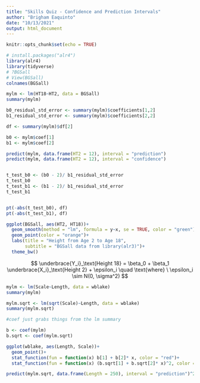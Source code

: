 ```yaml
---
title: "Skills Quiz - Confidence and Prediction Intervals"
author: "Brigham Eaquinto"
date: "10/13/2021"
output: html_document
---
```


```r
knitr::opts_chunk$set(echo = TRUE)
```

```r
# install.packages("alr4")
library(alr4) 
library(tidyverse)
# ?BGSall
# View(BGSall)
colnames(BGSall)
```

```r
mylm <- lm(HT18~HT2, data = BGSall)
summary(mylm)

b0_residual_std_error <- summary(mylm)$coefficients[1,2]
b1_residual_std_error <- summary(mylm)$coefficients[2,2]

df <- summary(mylm)$df[2]

b0 <- mylm$coef[1]
b1 <- mylm$coef[2]

predict(mylm, data.frame(HT2 = 12), interval = "prediction") 
predict(mylm, data.frame(HT2 = 12), interval = "confidence") 


t_test_b0 <- (b0 - 2)/ b1_residual_std_error
t_test_b0
t_test_b1 <- (b1 - 2)/ b1_residual_std_error
t_test_b1


pt(-abs(t_test_b0), df)
pt(-abs(t_test_b1), df)

ggplot(BGSall, aes(HT2, HT18))+
  geom_smooth(method = "lm", formula = y~x, se = TRUE, color = "green")+
  geom_point(color = "orange")+
  labs(title = "Height from Age 2 to Age 18", 
       subtitle = "BGSall data from library(alr3)")+
  theme_bw()

```


$$
  \underbrace{Y_i}_\text{Height 18} = \beta_0 + \beta_1 \underbrace{X_i}_\text{Height 2} + \epsilon_i \quad \text{where} \ \epsilon_i \sim N(0, \sigma^2)
$$



```r

mylm <- lm(Scale~Length, data = wblake)
summary(mylm)

mylm.sqrt <- lm(sqrt(Scale)~Length, data = wblake)
summary(mylm.sqrt)

#coef just grabs things from the lm summary

b <- coef(mylm)
b.sqrt <- coef(mylm.sqrt)

ggplot(wblake, aes(Length, Scale))+
  geom_point()+
  stat_function(fun = function(x) b[1] + b[2]* x, color = "red")+
  stat_function(fun = function(x) (b.sqrt[1] + b.sqrt[2]* x)^2, color = "pink")

predict(mylm.sqrt, data.frame(Length = 250), interval = "prediction")^2

```

